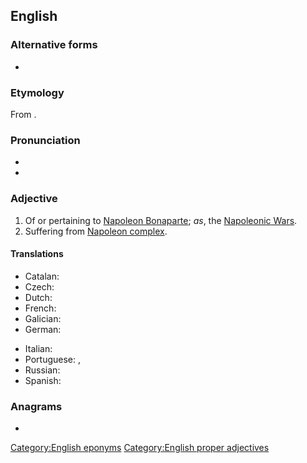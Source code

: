 ==English==

===Alternative forms===
* {{alter|en|Napoléonic}}

===Etymology===
From {{suffix|en|Napoleon|ic}}.

===Pronunciation===
* {{IPA|en|/nəˌpoliˈɒnɪk/}}
* {{enPR|nə.pō'.lē.ŏnʹ.ĭk}}

===Adjective===
{{en-adj|-}}

# Of or pertaining to [[w:Napoleon Bonaparte|Napoleon Bonaparte]]; ''as'', the [[w:Napoleonic Wars|Napoleonic Wars]].
# Suffering from [[Napoleon complex]].

====Translations====
{{trans-top|of or pertaining to Napoleon Bonaparte}}
* Catalan: {{t+|ca|napoleònic}}
* Czech: {{t+|cs|napoleonský}}
* Dutch: {{t+|nl|napoleontisch}}
* French: {{t+|fr|napoléonien}}
* Galician: {{t|gl|napoleónico}}
* German: {{t+|de|napoleonisch}}
{{trans-mid}}
* Italian: {{t+|it|napoleonico}}
* Portuguese: {{t|pt|napoleónico}}, {{t|pt|napoleônico}}
* Russian: {{t+|ru|наполеоновский}}
* Spanish: {{t|es|napoleónico}}
{{trans-bottom}}

===Anagrams===
* {{anagrams|en|a=aceilnnoop|pinacolone}}

[[Category:English eponyms]]
[[Category:English proper adjectives]]